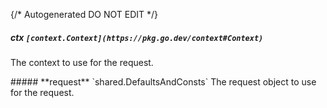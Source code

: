 {/* Autogenerated DO NOT EDIT  */}

##### **ctx** `[context.Context](https://pkg.go.dev/context#Context)`
The context to use for the request.

<Collapsible>
    ##### **request** `shared.DefaultsAndConsts`
    The request object to use for the request.
    <Collapsible.Break/>
    <DefaultsAndConsts/>
</Collapsible>

